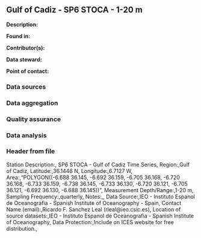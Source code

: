 ## Gulf of Cadiz - SP6 STOCA - 1-20 m

**Description:** 


**Found in:**

**Contributor(s):**

**Data steward:**

**Point of contact:**

### Data sources

### Data aggregation

### Quality assurance

### Data analysis

### Header from file
Station Description:, SP6 STOCA - Gulf of Cadiz Time Series,
Region:,Gulf of Cadiz,
Latitude:,36.1446 N,
Longitude:,6.7127 W,
Area:,"POLYGON((-6.688 36.145, -6.692 36.159, -6.705 36.168, -6.720 36.168, -6.733 36.159, -6.738 36.145, -6.733 36.130, -6.720 36.121, -6.705 36.121, -6.692 36.130, -6.688 36.145))",
Measurement Depth/Range:,1-20 m,
Sampling Frequency:,quarterly,
Notes:,,
Data Source:,IEO - Instituto Espanol de Oceanografia - Spanish Institute of Oceanography - Spain,
Contact Name (email):,Ricardo F. Sanchez Leal (rleal@ieo.csic.es),
Location of source datasets:,IEO - Instituto Espanol de Oceanografia - Spanish Institute of Oceanography,
Data Protection:,Include on ICES website for free distribution.,
